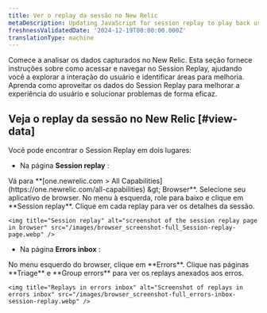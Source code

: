 ```yaml
---
title: Ver o replay da sessão no New Relic
metaDescription: Updating JavaScript for session replay to play back user interactions and improve page performance.
freshnessValidatedDate: '2024-12-19T00:00:00.000Z'
translationType: machine
---
```


Comece a analisar os dados capturados no New Relic. Esta seção fornece instruções sobre como acessar e navegar no Session Replay, ajudando você a explorar a interação do usuário e identificar áreas para melhoria. Aprenda como aproveitar os dados do Session Replay para melhorar a experiência do usuário e solucionar problemas de forma eficaz.

## Veja o replay da sessão no New Relic [#view-data]

Você pode encontrar o Session Replay em dois lugares:

* Na página <DNT>**Session replay**</DNT> :

<Steps>
  <Step>
    Vá para <DNT>**[one.newrelic.com &gt; All Capabilities](https://one.newrelic.com/all-capabilities) &amp;gt; Browser**</DNT>.
  </Step>

  <Step>
    Selecione seu aplicativo de browser.
  </Step>

  <Step>
    No menu à esquerda, role para baixo e clique em <DNT>**Session replay**</DNT>.
  </Step>

  <Step>
    Clique em cada replay para ver os detalhes da sessão.

    <img title="Session replay" alt="screenshot of the session replay page in browser" src="/images/browser_screenshot-full_Session-replay-page.webp" />
  </Step>
</Steps>

* Na página <DNT>**Errors inbox**</DNT> :

<Steps>
  <Step>
    No menu esquerdo do browser, clique em <DNT>**Errors**</DNT>.
  </Step>

  <Step>
    Clique nas páginas <DNT>**Triage**</DNT> e <DNT>**Group errors**</DNT> para ver os replays anexados aos erros.

    <img title="Replays in errors inbox" alt="Screenshot of replays in errors inbox" src="/images/browser_screenshot-full_errors-inbox-session-replay.webp" />
  </Step>
</Steps>